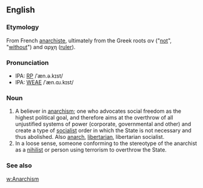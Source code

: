 ==English==
===Etymology===
From French [[anarchiste]], ultimately from the Greek roots &alpha;&nu; ("[[not]]", "[[without]]") and &alpha;&rho;&chi;&eta; ([[ruler]]).

===Pronunciation===
* IPA: [[Received Pronunciation|RP]] /ˈæn.ə.kɪst/
* IPA: [[WEAE]] /ˈæn.ɑɹ.kɪst/

===Noun===
# A believer in [[anarchism]]; one who advocates social freedom as the highest political goal, and therefore aims at the overthrow of all unjustified systems of power (corporate, governmental and other) and create a type of [[socialist]] order in which the State is not necessary and thus abolished.  Also [[anarch]], [[libertarian]], libertarian socialist.
# In a loose sense, someone conforming to the stereotype of the anarchist as a [[nihilist]] or person using terrorism to overthrow the State.

===See also===
[[w:Anarchism]]